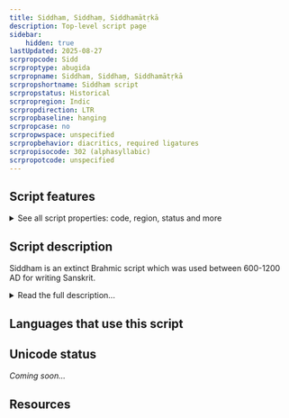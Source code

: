 ```yaml
---
title: Siddham, Siddhaṃ, Siddhamātṛkā
description: Top-level script page
sidebar:
    hidden: true
lastUpdated: 2025-08-27
scrpropcode: Sidd
scrproptype: abugida
scrpropname: Siddham, Siddhaṃ, Siddhamātṛkā
scrpropshortname: Siddham script
scrpropstatus: Historical
scrpropregion: Indic
scrpropdirection: LTR
scrpropbaseline: hanging
scrpropcase: no
scrpropwspace: unspecified
scrpropbehavior: diacritics, required ligatures
scrpropisocode: 302 (alphasyllabic)
scrpropotcode: unspecified
---
```



## Script features

<details>
<summary> See all script properties: code, region, status and more</summary>
<ScriptInfo />
</details>

## Script description

Siddham is an extinct Brahmic script which was used between 600-1200 AD for writing Sanskrit.

<details>
<summary>Read the full description...</summary>The script originated in southern India but travelled along the silk road to China, Japan and Korea in the form of Buddhist tantra texts. An adaptation of the script is still used in some esoteric Buddhist schools in Japan, where it is called _Bonji_.

The script is an abugida. Each character indicates a syllable consisting either of an independent (that is, not preceded by a consonant) vowel, or of a consonant followed by the vowel /a/. Diacritic marks can be appended to consonant letters to indicate that a vowel other than /a/ follows. There is also a diacritic mark, the _virama_ to indicate that a consonant stands alone, with no following vowel. Consonant clusters are usually written with special conjunct forms.
</details>

## Languages that use this script

<WsList script='Sidd' wsMax='5' />

## Unicode status

_Coming soon..._

## Resources

<ScriptResources detailSummary='seemore' />

